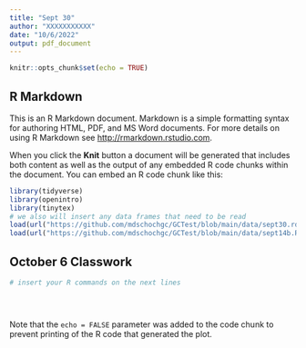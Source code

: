 ---
title: "Sept 30"
author: "XXXXXXXXXXX"
date: "10/6/2022"
output: pdf_document
---

```{r setup, include=FALSE}
knitr::opts_chunk$set(echo = TRUE)
```

## R Markdown

This is an R Markdown document. Markdown is a simple formatting syntax for authoring HTML, PDF, and MS Word documents. For more details on using R Markdown see <http://rmarkdown.rstudio.com>.

When you click the **Knit** button a document will be generated that includes both content as well as the output of any embedded R code chunks within the document. You can embed an R code chunk like this:

```{r include = FALSE, warning = FALSE, results = FALSE}
library(tidyverse)
library(openintro)
library(tinytex)
# we also will insert any data frames that need to be read
load(url("https://github.com/mdschochgc/GCTest/blob/main/data/sept30.rda?raw=true"))
load(url("https://github.com/mdschochgc/GCTest/blob/main/data/sept14b.Rda?raw=true"))

```

## October 6 Classwork

```{r "TEST", error = TRUE, warning = FALSE}

# insert your R commands on the next lines


  

```

Note that the `echo = FALSE` parameter was added to the code chunk to prevent printing of the R code that generated the plot.
